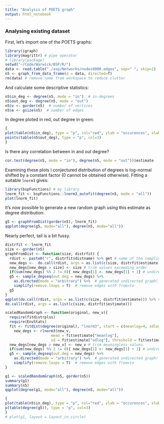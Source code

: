 ```yaml
---
title: "Analysis of POETS graph"
output: html_notebook
---
```


### Analysing existing dataset
First, let's import one of the POETS graphs:
```r
library(igraph)
library(magrittr) # pipe operator
# library(package)
setwd("~/Code/Warwick/BSP/R/")
data <- read.table("./asp/Networks/nodes8000.edges", sep=" ", skip=2)
n5 <- graph_from_data_frame(d = data, directed=T)
rm(data) # remove name from workspace to reduce clutter
```

And calculate some descriptive statistics:
```r
n5$in_deg <- degree(n5, mode = "in")  # in-degrees
n5$out_deg <- degree(n5, mode = "out")
n5$v <- gorder(n5)  # number of vertices
n5$e <- gsize(n5)  # number of edges
```
In degree ploted in red, out degree in green:
```r
{
plot(table(n5$in_deg), type = "p", col="red", ylab = "occurences", xlab = "degree")
points(table(n5$out_deg), type = "p", col=3)
}
```
Is there any correlation between in and out degree?
```r
cor.test(degree(n5, mode = "in"), degree(n5, mode = "out"))$estimate
```
Examining these plots I conjectured distribution of degrees is log-normal shifted by a constant factor (0 cannot be obtained otherwise). Fitting a suitable `lnorm3` gives:
```r
library(bspFunctions) # my library
lnorm_fit <- bspFunctions::lnorm3_autofit(degree(n5, mode = "all"))
plot(lnorm_fit)
```
It's now possible to generate a new random graph using this estimate as degree distribution: 
```r
g5 <- graphFromDist(gorder(n5), lnorm_fit)
qqplot(degree(g5, mode="all"), degree(n5, mode="all"))
```
Nearly perfect, tail is a bit fussy.
```r
distrfit <- lnorm_fit
size <- gorder(n5)
graphFromDist <- function(size, distrfit) {
  rdist <- paste0("r", distrfit$distname) %>% get # name of the sampling function
  new_degs <-  do.call(rdist, args = as.list(c(size, distrfit$estimate))) %>% round # sample degree of each node
  new_degs[new_degs > size] <- size # trim values exceeding order
  if(sum(new_degs) %% 2 != 0){ new_degs[1] <- new_degs[1] + 1} # undirected graph must have even sum of orders
  g5 <- sample_degseq(out.deg = new_degs) %>%
    as.directed(mode = "arbitrary") %>%  # generated undirected graph! Fix?
    simplify(remove.loops = T)  # remove edges with from=to
  g5
}
qqplot(do.call(rdist, args = as.list(c(size, distrfit$estimate))) %>% round, degree(n5))
do.call(rdist, args = as.list(c(size, distrfit$estimate)))
```


```r
scaledRandomGraph <- function(original, new_v){
  require(fitdistrplus)
  require(EnvStats)
  fit <- fitdist(degree(original), "lnorm3", start = c(meanlog=4, sdlog=0.1, threshold=-30))
    new_degs <- rlnorm3(new_v,
                     mean = fit$estimate["meanlog"],
                     sd = fit$estimate["sdlog"], threshold = fit$estimate["threshold"]) %>% round
  new_degs[new_degs > new_v] <- new_v # trim meaningless values
  if(sum(new_degs) %% 2 != 0){ new_degs[1] <- new_degs[1] + 1} # undirected graph must have even sum of orders
  g5 <- sample_degseq(out.deg = new_degs) %>%
    as.directed(mode = "arbitrary") %>%  # generated undirected graph! Fix?
    simplify(remove.loops = T)  # remove edges with from=to
}
```

```r
g1 <- scaledRandomGraph(n5, gorder(n5))
summary(g1)
summary(n5)
qqplot(degree(g1, mode="all"), degree(n5, mode="all"))

```

```r
{
plot(table(n5$in_deg), type = "p", col="red", ylab = "occurences", xlab = "degree")
p(table(degree(g5)), type = "p", col=3)
}
# plot(g1, layout = layout_in_circle)
```


